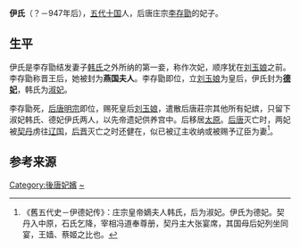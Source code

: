 '''伊氏'''（？－947年后），[[五代十国|五代十国]]人，后唐庄宗[[李存勖|李存勖]]的妃子。

== 生平 ==
伊氏是李存勖结发妻子[[韓淑妃_(後唐莊宗)|韩氏]]之外所纳的第一妾，称作次妃，顺序犹在[[刘玉娘|刘玉娘]]之前。李存勖称晋王后，她被封为'''燕国夫人'''。李存勖即位，立[[刘玉娘|刘玉娘]]为皇后，伊氏封为'''[[德妃|德妃]]'''，韩氏为[[淑妃|淑妃]]。

李存勖死，[[后唐明宗|后唐明宗]]即位，赐死皇后[[刘玉娘|刘玉娘]]，遣散后唐莊宗其他所有妃嫔，只留下淑妃韩氏、德妃伊氏两人，以先帝遗妃供养宫中。后移居[[太原|太原]]。[[后唐|后唐]]灭亡时，两妃被[[契丹|契丹]]虏往[[辽国|辽国]]，[[后晋|后晋]]灭亡之时还健在，似已被辽主收纳或被赐予辽臣为妻<ref>《舊五代史－伊德妃传》：庄宗皇帝嫡夫人韩氏，后为淑妃。伊氏为德妃。契丹入中原，石氏乞降，宰相冯道奉尊册，契丹主大张宴席，其国母后妃列坐同宴，王嫱、蔡姬之比也。</ref>。

== 参考来源 ==
{{reflist|2}}


[[Category:後唐妃嬪|Category:後唐妃嬪]]
[[Category:伊姓|~]]